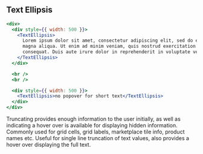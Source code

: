 
## Text Ellipsis

```jsx live={true}
<div>
  <div style={{ width: 500 }}>
    <TextEllipsis>
      Lorem ipsum dolor sit amet, consectetur adipiscing elit, sed do eiusmod tempor incididunt ut labore et dolore
      magna aliqua. Ut enim ad minim veniam, quis nostrud exercitation ullamco laboris nisi ut aliquip ex ea commodo
      consequat. Duis aute irure dolor in reprehenderit in voluptate velit esse cillum dolore eu fugiat nulla pariatur.
    </TextEllipsis>
  </div>

  <br />
  <br />

  <div style={{ width: 500 }}>
    <TextEllipsis>no popover for short text</TextEllipsis>
  </div>
</div>
```

<DesignNotes>
  Truncating provides enough information to the user initially, as well as indicating a hover over is available for
  displaying hidden information. Commonly used for grid cells, grid labels, marketplace tile info, product names etc.
  Useful for single line truncation of text values, also provides a hover over displaying the full text.
</DesignNotes>
<Props componentName="TextEllipsis" />
